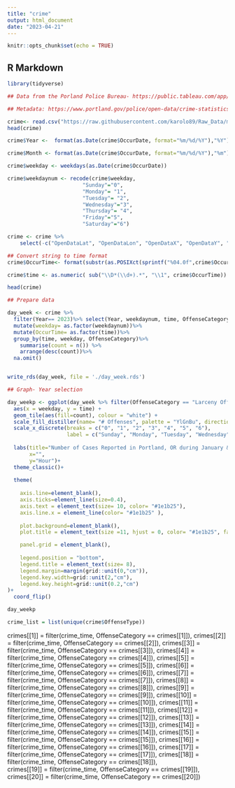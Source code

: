 ```yaml
---
title: "crime"
output: html_document
date: "2023-04-21"
---
```


```r
knitr::opts_chunk$set(echo = TRUE)
```

## R Markdown
```r
library(tidyverse)
```


```r
## Data from the Porland Police Bureau- https://public.tableau.com/app/profile/portlandpolicebureau/viz/New_Monthly_Neighborhood/MonthlyOffenseTotals

## Metadata: https://www.portland.gov/police/open-data/crime-statistics#toc-metadata-for-offense-open-data

crime<- read.csv("https://raw.githubusercontent.com/karolo89/Raw_Data/main/CrimeData-2023.csv")%>%select(-Address)
head(crime)
```
```r
crime$Year <-  format(as.Date(crime$OccurDate, format="%m/%d/%Y"),"%Y")

crime$Month <- format(as.Date(crime$OccurDate, format="%m/%d/%Y"),"%m")

crime$weekday <- weekdays(as.Date(crime$OccurDate))

crime$weekdaynum <- recode(crime$weekday,
                        "Sunday"="0",
                        "Monday"= "1",
                        "Tuesday"= "2",
                        "Wednesday"="3",
                        "Thursday"= "4",
                        "Friday"="5",
                        "Saturday"="6")

crime <- crime %>%
    select(-c("OpenDataLat", "OpenDataLon", "OpenDataX", "OpenDataY", "ReportDate"))
```

```r
## Convert string to time format
crime$OccurTime<- format(substr(as.POSIXct(sprintf("%04.0f",crime$OccurTime), format='%H%M'), 12, 16))

crime$time <- as.numeric( sub("\\D*(\\d+).*", "\\1", crime$OccurTime))

head(crime)
```
```r
## Prepare data

day_week <- crime %>%
  filter(Year== 2023)%>% select(Year, weekdaynum, time, OffenseCategory) %>% 
  mutate(weekday= as.factor(weekdaynum))%>%
  mutate(OccurTime= as.factor(time))%>%
  group_by(time, weekday, OffenseCategory)%>%
    summarise(count = n()) %>%
    arrange(desc(count))%>%
  na.omit()


write_rds(day_week, file = './day_week.rds')
```

```r
## Graph- Year selection

day_weekp <- ggplot(day_week %>% filter(OffenseCategory == "Larceny Offenses")) +
  aes(x = weekday, y = time) +
  geom_tile(aes(fill=count), colour = "white") +
  scale_fill_distiller(name= "# Offenses", palette = "YlGnBu", direction = 1) +
  scale_x_discrete(breaks = c("0", "1", "2", "3", "4", "5", "6"),
                   label = c("Sunday", "Monday", "Tuesday", "Wednesday","Thursday", "Friday", "Saturday"), expand=c(0,0))+
  
  labs(title="Number of Cases Reported in Portland, OR during January & February 2023",
       x="", 
       y="Hour")+
  theme_classic()+
  
  theme(
      
    axis.line=element_blank(),                                               
    axis.ticks=element_line(size=0.4),
    axis.text = element_text(size= 10, color= "#1e1b25"),
    axis.line.x = element_line(color= "#1e1b25" ),
    
    plot.background=element_blank(),         
    plot.title = element_text(size =11, hjust = 0, color= "#1e1b25", face = "bold"),

    panel.grid = element_blank(),
    
    legend.position = "bottom",
    legend.title = element_text(size= 8),
    legend.margin=margin(grid::unit(0,"cm")),
    legend.key.width=grid::unit(2,"cm"),
    legend.key.height=grid::unit(0.2,"cm")
)+
  coord_flip() 
```

```r
day_weekp
```
```r
crime_list = list(unique(crime$OffenseType))
```
crimes[[1]] = filter(crime_time, OffenseCategory == crimes[[1]]),
                   crimes[[2]] = filter(crime_time, OffenseCategory == crimes[[2]]),
                   crimes[[3]] = filter(crime_time, OffenseCategory == crimes[[3]]),
                   crimes[[4]] = filter(crime_time, OffenseCategory == crimes[[4]]),
                   crimes[[5]] = filter(crime_time, OffenseCategory == crimes[[5]]),
                   crimes[[6]] = filter(crime_time, OffenseCategory == crimes[[6]]),
                   crimes[[7]] = filter(crime_time, OffenseCategory == crimes[[7]]),
                   crimes[[8]] = filter(crime_time, OffenseCategory == crimes[[8]]),
                   crimes[[9]] = filter(crime_time, OffenseCategory == crimes[[9]]),
                   crimes[[10]] = filter(crime_time, OffenseCategory == crimes[[10]]),
                   crimes[[11]] = filter(crime_time, OffenseCategory == crimes[[11]]),
                   crimes[[12]] = filter(crime_time, OffenseCategory == crimes[[12]]),
                   crimes[[13]] = filter(crime_time, OffenseCategory == crimes[[13]]),
                   crimes[[14]] = filter(crime_time, OffenseCategory == crimes[[14]]),
                   crimes[[15]] = filter(crime_time, OffenseCategory == crimes[[15]]),
                   crimes[[16]] = filter(crime_time, OffenseCategory == crimes[[16]]),
                   crimes[[17]] = filter(crime_time, OffenseCategory == crimes[[17]]),
                   crimes[[18]] = filter(crime_time, OffenseCategory == crimes[[18]]),                   
                   crimes[[19]] = filter(crime_time, OffenseCategory == crimes[[19]]),
                   crimes[[20]] = filter(crime_time, OffenseCategory == crimes[[20]])
